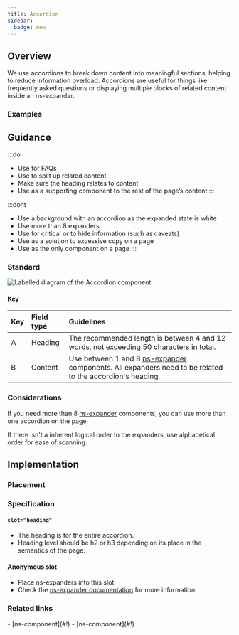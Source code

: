 ```yaml
---
title: Accordion
sidebar:
  badge: new
---
```





## Overview

<CompDetails name={componentName} />

We use accordions to break down content into meaningful sections, helping to reduce information overload. Accordions are useful for things like frequently asked questions or displaying multiple blocks of related content inside an ns-expander.

### Examples

<Tabs>
  <TabItem label="Two expanders">
    <ExampleViewer>
      <ExampleStandard slot="template" />
    </ExampleViewer>
  </TabItem>
  <TabItem label="Eight expanders">
    <ExampleViewer>
      <ExampleEightExpanders slot="template" />
    </ExampleViewer>
  </TabItem>
</Tabs>

## Guidance

:::do
- Use for FAQs
- Use to split up related content
- Make sure the heading relates to content
- Use as a supporting component to the rest of the page’s content
:::

:::dont
- Use a background with an accordion as the expanded state is white
- Use more than 8 expanders
- Use for critical or to hide information (such as caveats)
- Use as a solution to excessive copy on a page
- Use as the only component on a page
:::

### Standard

![Labelled diagram of the Accordion component](@assets/components/ns-accordion/guidance.webp)

#### Key

| Key | Field type | Guidelines |
| :--- | :--- | :--- |
| A | Heading | The recommended length is between 4 and 12 words, not exceeding 50 characters in total.  |
| B | Content | Use between 1 and 8 [ns-expander](/components/ns-expander) components. All expanders need to be related to the accordion's heading.|

### Considerations

If you need more than 8 [ns-expander](/components/ns-expander) components, you can use more than one accordion on the page.

If there isn't a inherent logical order to the expanders, use alphabetical order for ease of scanning.

## Implementation

### Placement

<Placement name={componentName}/>

### Specification

<Specification name={componentName} />

#### `slot="heading"`

- The heading is for the entire accordion.
- Heading level should be h2 or h3 depending on its place in the semantics of the page.

#### Anonymous slot

- Place ns-expanders into this slot.
- Check the [ns-expander documentation](/components/ns-expander) for more information.

### Related links

<RelatedLinks name={componentName}>
- [ns-component](#!)
- [ns-component](#!)
</RelatedLinks>
